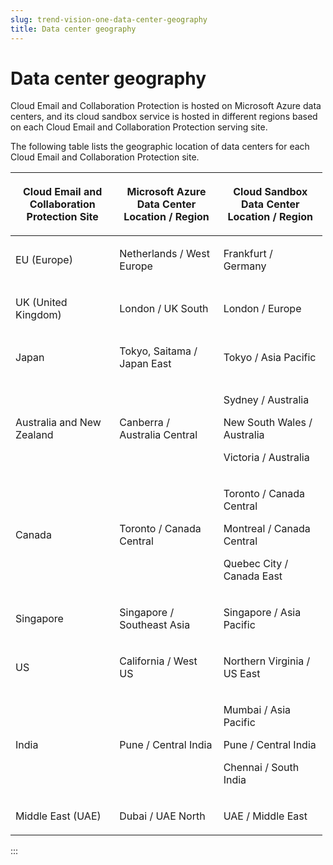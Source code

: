 ```yaml
---
slug: trend-vision-one-data-center-geography
title: Data center geography
---
```

# Data center geography

Cloud Email and Collaboration Protection is hosted on Microsoft Azure data centers, and its cloud sandbox service is hosted in different regions based on each Cloud Email and Collaboration Protection serving site.

The following table lists the geographic location of data centers for each Cloud Email and Collaboration Protection site.

<table style="width:99%;">
<colgroup>
<col style="width: 33%" />
<col style="width: 33%" />
<col style="width: 33%" />
</colgroup>
<thead>
<tr>
<th><p>Cloud Email and Collaboration Protection Site</p></th>
<th><p>Microsoft Azure Data Center Location / Region</p></th>
<th><p>Cloud Sandbox Data Center Location / Region</p></th>
</tr>
</thead>
<tbody>
<tr>
<td><p>EU (Europe)</p></td>
<td><p>Netherlands / West Europe</p></td>
<td><p>Frankfurt / Germany</p></td>
</tr>
<tr>
<td><p>UK (United Kingdom)</p></td>
<td><p>London / UK South</p></td>
<td><p>London / Europe</p></td>
</tr>
<tr>
<td><p>Japan</p></td>
<td><p>Tokyo, Saitama / Japan East</p></td>
<td><p>Tokyo / Asia Pacific</p></td>
</tr>
<tr>
<td><p>Australia and New Zealand</p></td>
<td><p>Canberra / Australia Central</p></td>
<td><p>Sydney / Australia</p>
<p>New South Wales / Australia</p>
<p>Victoria / Australia</p></td>
</tr>
<tr>
<td><p>Canada</p></td>
<td><p>Toronto / Canada Central</p></td>
<td><p>Toronto / Canada Central</p>
<p>Montreal / Canada Central</p>
<p>Quebec City / Canada East</p></td>
</tr>
<tr>
<td><p>Singapore</p></td>
<td><p>Singapore / Southeast Asia</p></td>
<td><p>Singapore / Asia Pacific</p></td>
</tr>
<tr>
<td><p>US</p></td>
<td><p>California / West US</p></td>
<td><p>Northern Virginia / US East</p></td>
</tr>
<tr>
<td><p>India</p></td>
<td><p>Pune / Central India</p></td>
<td><p>Mumbai / Asia Pacific</p>
<p>Pune / Central India</p>
<p>Chennai / South India</p></td>
</tr>
<tr>
<td><p>Middle East (UAE)</p></td>
<td><p>Dubai / UAE North</p></td>
<td><p>UAE / Middle East</p></td>
</tr>
</tbody>
</table>
:::
